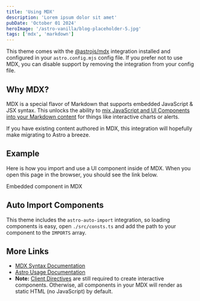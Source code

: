 ```yaml
---
title: 'Using MDX'
description: 'Lorem ipsum dolor sit amet'
pubDate: 'October 01 2024'
heroImage: '/astro-vanilla/blog-placeholder-5.jpg'
tags: ['mdx', 'markdown']
---
```


This theme comes with the [@astrojs/mdx](https://docs.astro.build/en/guides/integrations-guide/mdx/) integration installed and configured in your `astro.config.mjs` config file. If you prefer not to use MDX, you can disable support by removing the integration from your config file.

## Why MDX?

MDX is a special flavor of Markdown that supports embedded JavaScript & JSX syntax. This unlocks the ability to [mix JavaScript and UI Components into your Markdown content](https://docs.astro.build/en/guides/markdown-content/#mdx-features) for things like interactive charts or alerts.

If you have existing content authored in MDX, this integration will hopefully make migrating to Astro a breeze.

## Example

Here is how you import and use a UI component inside of MDX.
When you open this page in the browser, you should see the link below.


<HeaderLink href="#">Embedded component in MDX</HeaderLink>

## Auto Import Components

This theme includes the `astro-auto-import` integration, so loading components
is easy, open `./src/consts.ts` and add the path to your component to the `IMPORTS` array.

<YouTube url="https://youtu.be/tk1RWcasgxs?si=HWdtUMcEo2SfC46y" />

## More Links

- [MDX Syntax Documentation](https://mdxjs.com/docs/what-is-mdx)
- [Astro Usage Documentation](https://docs.astro.build/en/guides/markdown-content/#markdown-and-mdx-pages)
- **Note:** [Client Directives](https://docs.astro.build/en/reference/directives-reference/#client-directives) are still required to create interactive components. Otherwise, all components in your MDX will render as static HTML (no JavaScript) by default.
